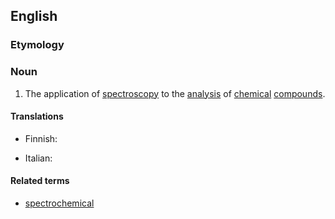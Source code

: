 ==English==

===Etymology===
{{prefix|spectro|chemistry|lang=en}}

===Noun===
{{wikipedia}}
{{en-noun|-}}

# {{context|chemistry|physics|lang=en}} The application of [[spectroscopy]] to the [[analysis]] of [[chemical]] [[compound]]s.

====Translations====
{{trans-top|chemical spectroscopy}}
* Finnish: {{t|fi|spektrokemia}}
{{trans-mid}}
* Italian: {{t+|it|spettrochimica}}
{{trans-bottom}}

====Related terms====
* [[spectrochemical]]